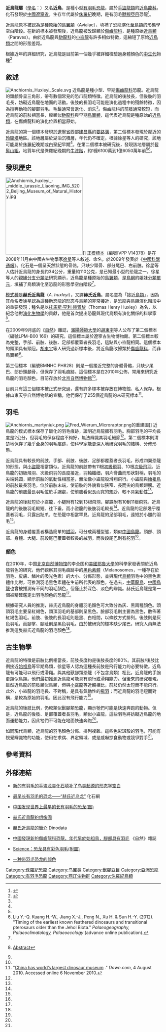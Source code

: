 {{Automatic Taxobox
| fossil_range = {{fossilrange|160.89|160.25}}[[侏羅紀|侏羅紀]]
| image = Anchiornis BW.jpg
| image_width = 250px
| taxon=Anchiornis
| authority = [[徐星_(古生物学家)|Xu]] ''et al.'', 2009
| type_species = '''赫氏近鳥龍<br>''Anchiornis huxleyi'''''
| type_species_authority = Xu ''et al.'', 2009 
}}

'''近鳥龍屬'''（[[學名|學名]]：''{{lang|la|Anchiornis}}''）又名'''近鳥'''，是種小型[[有羽毛恐龍|有羽毛恐龍]]，屬於[[手盜龍類|手盜龍類]]的[[近鳥龍科|近鳥龍科]]。化石發現於[[中國|中國]][[遼寧省|遼寧省]]，生存年代屬於[[侏羅紀|侏羅紀]]晚期，是有羽毛[[獸腳亞目|獸腳亞目]]恐龍<ref name="Hu et al.2009">{{Citation |last1=Hu |first1=D. |last2=Hou |first2=L. |last3=Zhang |first3=L. |last4=Xu |first4=X. |lastauthoramp=yes |year=2009 |title=A pre-''Archaeopteryx'' troodontid theropod from China with long feathers on the metatarsus |journal=Nature |volume=461 |issue=7264 |pages=640–643 |doi=10.1038/nature08322 |issn= |pmid=19794491 }}</ref>。

近鳥龍原本被認為是種原始的[[鳥翼類|鳥翼類]]（Avialae），填補了恐龍演化至[[鳥類|鳥類]]的形態學空白階段。在新的標本被發現後，近鳥龍被改歸類於[[傷齒龍科|傷齒龍科]]，是種原始[[近鳥類|近鳥類]]（Paraves）。由於近鳥龍與[[馳龍科|馳龍科]]的[[小盜龍|小盜龍]]有許多相似特徵，這縮短了原始[[近鳥類|近鳥類]]之間的形態差距。

根據近年的詳細研究，近鳥龍是目前第一個幾乎被詳細檢驗過身體顏色的[[中生代|中生代]]物種<ref name="lietal2010">{{cite journal | last1 = Li | first1 = Q. | last2 = Gao | first2 = K.-Q. | last3 = Vinther | first3 = J. | last4 = Shawkey | first4 = M.D. | last5 = Clarke | first5 = J.A. | last6 = D'Alba | first6 = L. | last7 = Meng | first7 = Q. | last8 = Briggs | first8 = D.E.G. | last9 = Prum | first9 = R.O. ''et al.'' | year = 2010| title = Plumage color patterns of an extinct dinosaur | url = | journal = Science | volume = 327 | issue = 5971| pages = 1369–1372 | doi = 10.1126/science.1186290 | pmid = 20133521 |bibcode = 2010Sci...327.1369L }}</ref>

==敘述==
[[Image:Anchiornis_Huxleyi_Scale.svg|thumb]]
近鳥龍是種小型、早期[[傷齒龍科|傷齒龍科]]恐龍。近鳥龍的頭顱骨呈三角形，帶有數個常見的恐爪龍類特徵。近鳥龍的後肢長，但後肢的羽毛長，妨礙近鳥龍在地面的活動。後肢的長羽毛可能是演化過程中的殘餘特徵，因為擅奔動物的腳部羽毛、毛髮通常會退化、消失<ref name="Hu et al.2009"/>。傷齒龍科的前肢通常較短，而近鳥龍的前肢相當長，較類似[[馳龍科|馳龍科]]與早期[[鳥翼類|鳥翼類]]，這代表近鳥龍是種原始的[[近鳥類|近鳥類]]，在傷齒龍科的演化位置相當原始。

近鳥龍的第一個標本發現於[[遼寧省|遼寧省]]西部[[建昌縣|建昌縣]]的[[要路溝|要路溝]]，第二個標本發現於鄰近的[[玲瓏塔|玲瓏塔]]地區。該地層屬於湖泊沉積層，年代仍不確定。根據徐星等人的研究，該地可能屬於[[侏羅紀|侏羅紀]]晚期或[[白堊紀|白堊紀]]早期<ref name="anchiadvance"/>。在第二個標本被研究後，發現該地層屬於[[髫髻山組|髫髻山組]]，地質年代是侏羅紀晚期的[[牛津階|牛津階]]，約1億6100萬到1億6050萬年前<ref name="Hu et al.2009"/><ref name=daohugouage2012>Liu Y.-Q. Kuang H.-W., Jiang X.-J., Peng N., Xu H. & Sun H.-Y. (2012). "Timing of the earliest known feathered dinosaurs and transitional pterosaurs older than the Jehol Biota." ''Palaeogeography, Palaeoclimatology, Palaeoecology'' (advance online publication).</ref>。

==發現歷史==
[[File:Anchiornis_huxleyi_-_middle_jurassic_Liaoning_IMG_5202_Beijing_Museum_of_Natural_History.jpg|250px]]]] 
[[正模標本|正模標本]]（編號IVPP V14378）是在2008年11月由中國古生物學家[[徐星_(古生物学家)|徐星]]等人敘述、命名，於2009年發表於《[[中國科學通報|中國科學通報]]》。化石是一個呈天然狀態的骨骼，只缺少頭骨、部分尾巴、右前肢。徐星等人估計近鳥龍的身長約34公分，重量約110公克，是已知最小型的恐龍之一。徐星等人的[[親緣分支分類法|親緣分支分類法]]研究顯示，近鳥龍是種原始的[[鳥翼類|鳥翼類]]，是[[鳥綱|鳥綱]]的姐妹[[分類單元|分類單元]]，填補了鳥類演化至恐龍的形態學空白階段<ref name="anchiadvance"/>。

[[模式種|模式種]]是'''赫氏近鳥龍'''（''A. huxleyi''），又譯'''赫氏近鳥'''。屬名意為「接近[[鳥類|鳥類]]」，因為其命名者[[徐星|徐星]]認為這種新恐龍的形态与鳥類的非常接近，是[[恐龍|恐龍]]與鳥類演化階段中的重要發現；種名是以[[托馬斯·亨利·赫胥黎|托馬斯·亨利·赫胥黎]]（Thomas Henry Huxley）為名，以紀念他對[[演化生物學|演化生物學]]的貢獻，他是首次提出恐龍與現代鳥類有演化關係的科學家<ref name="anchiadvance">{{Citation |last=Xu |first=X. |last2=Zhao |first2=Q. |last3=Norell |first3=M. |last4=Sullivan |first4=C. |last5=Hone |first5=D. |last6=Erickson |first6=G. |last7=Wang |first7=X. |last8=Han |first8=F. |last9=Guo |first9=Y. |lastauthoramp=yes |year=2009 |title=A new feathered maniraptoran dinosaur fossil that fills a morphological gap in avian origin |journal=Chinese Science Bulletin |volume=54 |issue= |pages=430–435 |url= |issn= |doi=10.1007/s11434-009-0009-6 }} [http://www.springerlink.com/content/p5k5310462451jq3/?p=5f1733ea23024611bcc389eb506b2df6&pi=14 Abstract]{{Dead link|date=2020年3月 |bot=InternetArchiveBot |fix-attempted=yes }}</ref>。

在2009年9月底的《[[自然_(雜誌)|自然]]》雜誌，[[瀋陽師範大學|瀋陽師範大學]]的[[胡東宇|胡東宇]]等人公布了第二個標本（編號LPM–B00 169）的研究。這個標本屬於遼寧古生物博物館。第二個標本較為完整，手部、前肢、後肢、足部都覆蓋者長羽毛，這點與小盜龍相同。這個標本的頭頂具有頭冠。[[胡東宇|胡東宇]]等人研究過新標本後，將近鳥龍改歸類於[[傷齒龍科|傷齒龍科]]，而非鳥翼類<ref name="Hu et al.2009"/>。

第三個標本（編號BMNHC PH828）則是一個接近完整的身體骨骼，只缺少尾巴、部份頭顱骨，但保存了羽毛痕跡。這個標本是在2010年公佈，常用來研究近鳥龍的羽毛顏色，目前存放於[[北京自然博物館|北京自然博物館]]<ref name="lietal2010"/>。

目前只有這三個標本被正式研究過，還有許多標本被存放在博物館、私人保存。根據山東[[天宇自然博物館|天宇自然博物館]]的宣稱，他們保存了255個近鳥龍的未研究標本<ref name="tianyumuseum">"[http://news.dawn.com/wps/wcm/connect/dawn-content-library/dawn/news/sci-tech/55-china-has-worlds-largest-dinosaur-museum-sy-01 China has world’s largest dinosaur museum] {{Wayback|url=http://news.dawn.com/wps/wcm/connect/dawn-content-library/dawn/news/sci-tech/55-china-has-worlds-largest-dinosaur-museum-sy-01 |date=20101028033739 }}." ''Dawn.com'', 4 August 2010. Accessed online 6 November 2010.</ref>。

==羽毛==
[[Image:Anchiornis_martyniuk.png|thumb]]
[[Image:Fred_Wierum_Microraptor.png|thumb]]的重建圖]] 
近鳥龍的模式標本保存了碳化的羽毛痕跡，證明近鳥龍擁有羽毛。胸部羽毛的平均長度是2公分，但羽毛的保存程度不夠好，無法辨識其羽毛細節<ref name="anchiadvance"/>。第二個標本則清楚地保存了幾乎全身的羽毛痕跡，使科學家能更深入地研究羽毛的結構、分佈形態。

近鳥龍具有較長的前肢，手部、前肢、後肢、足部都覆蓋者長羽毛，形成四翼恐龍的形態，與[[小盜龍|小盜龍]]相當類似。近鳥龍的前肢帶有11根[[初級飛羽|初級飛羽]]、10根[[次級飛羽|次級飛羽]]。近鳥龍的初級飛羽、次級飛羽的長度接近，羽軸纖细，羽片彎曲而形狀對稱，羽毛的尖端鈍圆，顯示前肢的氣動性相當差，無法像小盜龍般滑翔飛行。小盜龍與[[始祖鳥|始祖鳥]]的前肢最長羽毛，位於前肢末端，使前肢的外貌看似狹窄、長而尖的鳥類翅膀。近鳥龍的前肢最長羽毛位於手腕處，使前肢看似長而寬的翅膀，較不具氣動性<ref name="Hu et al.2009"/>。

近鳥龍的後肢短於小盜龍，小腿附有12到13根飛羽，腳踝附有10到11根飛羽。近鳥龍的的後肢羽毛較短、往下垂，而小盜龍的後肢羽毛較長<ref name="Hu et al.2009"/>。近鳥龍的足部幾乎覆蓋者羽毛，只露出趾爪，在恐龍中相當罕見。近鳥龍的足部羽毛，遠短於小腿的羽毛<ref name="Hu et al.2009"/>。

近鳥龍的身體覆蓋者構造簡單的[[絨羽|絨羽]]，可分成兩種型態，類似[[中國鳥龍|中國鳥龍]]。頭部、頸部、身體、大腿、前段尾巴覆蓋者較長的絨羽，而後段尾巴則有舵羽<ref name="Hu et al.2009"/>。

===顏色===
在2010年，中国[[北京自然博物馆|北京自然博物馆]]的李全国和[[美國|美國]][[耶魯大學|耶魯大學]]的科學家發表關於近鳥龍羽色的研究，他們觀察其羽毛痕跡中的[[黑色素體|黑色素體]]（Melanosomes，一種存在於羽毛、皮膚、鱗片的吸光色素）的大小、分佈形態，並與現代[[鳥類|鳥類]]羽毛中的黑色素體作比對，可推測羽毛黑色素體在生前所代表的顏色。在過去，[[中華龍鳥|中華龍鳥]]、[[中國鳥龍|中國鳥龍]]也曾被推測有不同的羽毛顏色，但僅止於深色、淡色的辨識。赫氏近鳥龍是第一個被精確鑑定出羽毛顏色的恐龍<ref name=lietal2010/>。

根據研究人員的推測，赫氏近鳥龍的身體羽毛顏色可大致分為灰、黑兩種顏色。頭頂羽毛主要呈紅褐色，頭頂羽毛的基部則呈黑色。臉部羽毛則主要為黑色，散佈著紅褐色羽毛。前肢、後肢的長羽毛則是黑、白相間，以條紋方式排列。後肢則是灰色羽毛，而腳掌、腳趾則是黑色羽毛。由於被研究的標本缺少尾巴，研究人員無法推測這隻赫氏近鳥龍的羽毛顏色<ref name=lietal2010/>。

==古生物學==
近鳥龍的特徵是前肢比例相當長，前肢長度約是後肢長度的80%。其前肢/後肢比例接近[[始祖鳥|始祖鳥]]等早期鳥類，徐星等人認為這種長前肢是飛行能力的必要特徵。近鳥龍有可能可以飛行或滑翔。與其他獸腳類恐龍（不包含鳥類）相比，近鳥龍的手腕更類似鳥類。他們最初推測近鳥龍可能具有飛行或滑翔能力。但後來的研究發現，雖然近鳥龍的前肢類似鳥類，但與[[小盜龍|小盜龍]]等近親相比，前肢仍然太短而不能飛行。此外，小盜龍的羽毛長、不對稱，是具有氣動性的[[飛羽|飛羽]]；而近鳥龍的羽毛短而對稱，是較為原始的羽毛，因此沒有飛行能力<ref name="Hu et al.2009"/>。

近鳥龍的後肢比例，仍較類似獸腳類恐龍，顯示牠們可能是快速奔跑的動物。但是，近鳥龍的後肢、足部覆蓋者長羽毛，類似小盜龍，這些羽毛將妨礙近鳥龍的地面運動能力，因此牠們不可能在地面快速奔跑<ref name="Hu et al.2009"/>。

如同現代鳥類，近鳥龍的羽毛顏色分佈、排列複雜。這些色彩斑駁的羽毛，可能有視覺辨識物的功能，使用在求偶、界定領域、或是威嚇掠食動物或競爭對手<ref name=lietal2010/>。

==參考資料==
{{reflist}}

==外部連結==
*{{zh}}[http://www.uua.cn/news/show-8247-1.html 新的有羽毛的手盗龙类化石填补了鸟类起源的形态学空白]{{dead link|date=2018年4月 |bot=InternetArchiveBot |fix-attempted=yes }}
*{{zh}}[https://web.archive.org/web/20091124093750/http://www.uua.cn/news/show-9387-1.html 最早长有羽毛的恐龙——“赫氏近鸟龙”] 化石網
*{{zh}}[http://www.chinadaily.com.cn/zgzx/2009-09/27/content_8740735.htm 中国发现世界上最早的长有羽毛的恐龙(图)] {{Wayback|url=http://www.chinadaily.com.cn/zgzx/2009-09/27/content_8740735.htm |date=20200825143801 }}
*{{en}}[http://csotonyi.com/Anchiornis_huxleyi_Csotonyi_wi.html 赫氏近鳥龍的想像圖]{{Wayback|url=http://csotonyi.com/Anchiornis_huxleyi_Csotonyi_wi.html |date=20110216014203 }}
*{{en}}[http://www.dinodata.org/index.php?option=com_content&task=view&id=9988&Itemid=103 赫氏近鳥龍的簡介]{{Wayback|url=http://www.dinodata.org/index.php?option=com_content&task=view&id=9988&Itemid=103 |date=20090514014021 }} Dinodata
*{{en}}[http://www.nature.com/nature/journal/v461/n7264/pdf/nature08322.pdf 中國發現新的傷齒龍科恐龍，年代早於始祖鳥，腳部具有羽毛]{{Wayback|url=http://www.nature.com/nature/journal/v461/n7264/pdf/nature08322.pdf |date=20110513125841 }} 《自然》雜誌
*{{zh}}[https://web.archive.org/web/20100207064947/http://www.bioon.com/biology/Ecology/432553.shtml Science：恐龙具有彩色羽毛(附圖)]
*{{zh}}[http://chinese.eurekalert.org/zh/pub_releases/2010-02/aaft-coa020110.php 一种带羽毛恐龙的颜色]{{Wayback|url=http://chinese.eurekalert.org/zh/pub_releases/2010-02/aaft-coa020110.php |date=20160305234717 }}
{{近鳥型恐龍|P.}}
{{Taxonbar}}

[[Category:侏羅紀恐龍|Category:侏羅紀恐龍]]
[[Category:鸟翼类|Category:鸟翼类]]
[[Category:獸腳亞目|Category:獸腳亞目]]
[[Category:亞洲恐龍|Category:亞洲恐龍]]
[[Category:有羽毛恐龍|Category:有羽毛恐龍]]
[[Category:燕辽生物群|Category:燕辽生物群]]
[[Category:侏羅紀鳥類|Category:侏羅紀鳥類]]